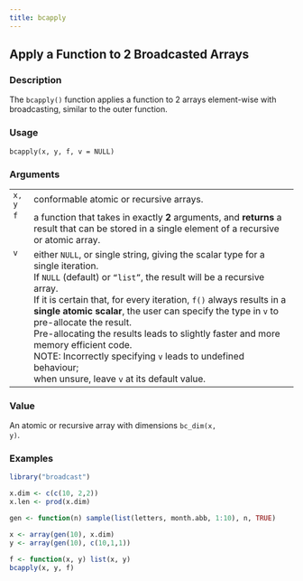 ```yaml
---
title: bcapply
---
```

## Apply a Function to 2 Broadcasted Arrays {.unnumbered}


### Description

The <code>bcapply()</code> function
applies a function to 2 arrays element-wise with broadcasting,
similar to the outer function. <br />



### Usage

<pre><code class='language-R'>bcapply(x, y, f, v = NULL)
</code></pre>


### Arguments

<table>
<tr><td style = "white-space: collapse; font-family: monospace; vertical-align: top"><code id="x">x</code>, <code id="y">y</code></td>
<td>
conformable atomic or recursive arrays.
</td></tr>
<tr><td style = "white-space: collapse; font-family: monospace; vertical-align: top"><code id="f">f</code></td>
<td>
a function that takes in exactly <b>2</b> arguments,
and <b>returns</b> a result
that can be stored in a single element of a recursive or atomic array.
</td></tr>
<tr><td style = "white-space: collapse; font-family: monospace; vertical-align: top"><code id="v">v</code></td>
<td>
either <code>NULL</code>, or single string, giving the scalar type for a single iteration. <br />
If <code>NULL</code> (default) or <code>"list"</code>, the result will be a recursive array. <br />
If it is certain that, for every iteration,
<code>f()</code> always results in a <b>single atomic scalar</b>,
the user can specify the type in <code>v</code> to pre-allocate the result. <br />
Pre-allocating the results leads to slightly faster and more memory efficient code. <br />
NOTE: Incorrectly specifying <code>v</code> leads to undefined behaviour; <br />
when unsure, leave <code>v</code> at its default value. <br />
</td></tr>
</table>


### Value

An atomic or recursive array with dimensions <code>bc_dim(x, y)</code>. <br />



### Examples
```r
library("broadcast")

x.dim <- c(c(10, 2,2))
x.len <- prod(x.dim)

gen <- function(n) sample(list(letters, month.abb, 1:10), n, TRUE)

x <- array(gen(10), x.dim)
y <- array(gen(10), c(10,1,1))

f <- function(x, y) list(x, y)
bcapply(x, y, f)


```
